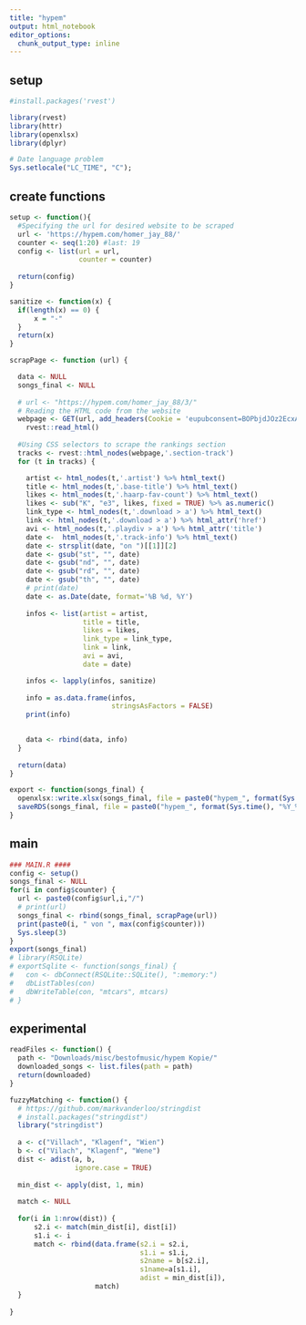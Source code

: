 ```yaml
---
title: "hypem"
output: html_notebook
editor_options: 
  chunk_output_type: inline
---
```


## setup

```r
#install.packages('rvest')

library(rvest)
library(httr)
library(openxlsx)
library(dplyr)

# Date language problem
Sys.setlocale("LC_TIME", "C");
```

## create functions


```r

setup <- function(){
  #Specifying the url for desired website to be scraped
  url <- 'https://hypem.com/homer_jay_88/'
  counter <- seq(1:20) #last: 19
  config <- list(url = url,
                 counter = counter)
  
  return(config)
}

sanitize <- function(x) {
  if(length(x) == 0) {
      x = "-"
  }
  return(x)
}

scrapPage <- function (url) {

  data <- NULL
  songs_final <- NULL
  
  # url <- "https://hypem.com/homer_jay_88/3/"
  # Reading the HTML code from the website
  webpage <- GET(url, add_headers(Cookie = 'eupubconsent=BOPbjdJOz2EcxAKAhAENAAAAyAAAAA; euconsent=BOPbjdJOz2EcxAKAhBENDK-AAAAvhr_7__7-_9_-_f__9uj3Gr_v_f__32ccL59v3h_7v-_7fi_-1nV4-_1vft9ydk1-5dtDztp507iakiPHmqNeb9n_mz1eZpRP58k09j5337Mw_v8_v-b7JCPN_Y3v-8K4; __utma=1717032.834699411.1538646883.1538646883.1538646883.1; googlepersonalization=Oyav2XOz2EcxgA; AUTH=03%3Aa82e12bba5187666ec4fc01f77b93440%3A1518848539%3A1349411633%3A09-AT')) %>%
    rvest::read_html()
  
  #Using CSS selectors to scrape the rankings section
  tracks <- rvest::html_nodes(webpage,'.section-track')
  for (t in tracks) {

    artist <- html_nodes(t,'.artist') %>% html_text()
    title <- html_nodes(t,'.base-title') %>% html_text()
    likes <- html_nodes(t,'.haarp-fav-count') %>% html_text() 
    likes <- sub("K", "e3", likes, fixed = TRUE) %>% as.numeric()
    link_type <- html_nodes(t,'.download > a') %>% html_text()
    link <- html_nodes(t,'.download > a') %>% html_attr('href')
    avi <- html_nodes(t,'.playdiv > a') %>% html_attr('title')
    date <-  html_nodes(t,'.track-info') %>% html_text()
    date <- strsplit(date, "on ")[[1]][2]
    date <- gsub("st", "", date)
    date <- gsub("nd", "", date)
    date <- gsub("rd", "", date)
    date <- gsub("th", "", date)
    # print(date)
    date <- as.Date(date, format='%B %d, %Y')
    
    infos <- list(artist = artist, 
                  title = title, 
                  likes = likes, 
                  link_type = link_type, 
                  link = link,
                  avi = avi,
                  date = date)

    infos <- lapply(infos, sanitize)
    
    info = as.data.frame(infos, 
                         stringsAsFactors = FALSE)
    print(info)

    
    data <- rbind(data, info)
  }
  
  return(data)
}

export <- function(songs_final) {
  openxlsx::write.xlsx(songs_final, file = paste0("hypem_", format(Sys.time(), "%Y_%m_%d") ,".xlsx"))
  saveRDS(songs_final, file = paste0("hypem_", format(Sys.time(), "%Y_%m_%d") ,".RDS"))
}

```

## main

```r

### MAIN.R ####
config <- setup()
songs_final <- NULL
for(i in config$counter) {
  url <- paste0(config$url,i,"/")
  # print(url)
  songs_final <- rbind(songs_final, scrapPage(url))
  print(paste0(i, " von ", max(config$counter)))
  Sys.sleep(3)
}
export(songs_final)
# library(RSQLite)
# exportSqlite <- function(songs_final) {
#   con <- dbConnect(RSQLite::SQLite(), ":memory:")
#   dbListTables(con)
#   dbWriteTable(con, "mtcars", mtcars)
# }
```

## experimental

```r
readFiles <- function() {
  path <- "Downloads/misc/bestofmusic/hypem Kopie/"
  downloaded_songs <- list.files(path = path)
  return(downloaded)
}

fuzzyMatching <- function() {
  # https://github.com/markvanderloo/stringdist
  # install.packages("stringdist")
  library("stringdist")
  
  a <- c("Villach", "Klagenf", "Wien")
  b <- c("Vilach", "Klagenf", "Wene")
  dist <- adist(a, b, 
                ignore.case = TRUE)
  
  min_dist <- apply(dist, 1, min)
  
  match <- NULL  
  
  for(i in 1:nrow(dist)) {
      s2.i <- match(min_dist[i], dist[i])
      s1.i <- i
      match <- rbind(data.frame(s2.i = s2.i,
                                s1.i = s1.i,
                                s2name = b[s2.i], 
                                s1name=a[s1.i], 
                                adist = min_dist[i]),
                     match)
  }
  
}

```
